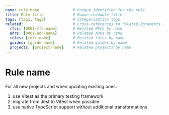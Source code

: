 ```yaml
---
name: rule-name               # Unique identifier for the rule
title: Rule title             # Human-readable title
tags: [tag1, tag2]            # Categorization tags
related:                      # Cross-references to related documents (one or many)
  rfcs: [0001-rfc-name]       # Related RFCs by name
  adrs: [0001-adr-name]       # Related ADRs by name
  rules: [rule-name]          # Related rules by name
  guides: [guide-name]        # Related guides by name
  projects: [project-name]    # Related projects by name
---
```


# Rule name

For all new projects and when updating existing ones:

1. use Vitest as the primary testing framework
2. migrate from Jest to Vitest when possible
3. use native TypeScript support without additional transformations
